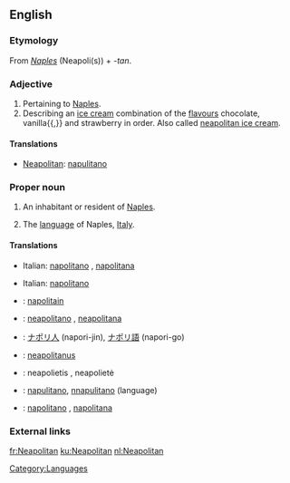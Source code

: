 ==English==

===Etymology===
From ''[[Naples]]'' (Neapoli(s)) + ''-tan''.

===Adjective===
{{en-adj|-}}

# Pertaining to [[Naples]].
# Describing an [[ice cream]] combination of the [[flavours]] chocolate, vanilla{{,}} and strawberry in order. Also called [[neapolitan ice cream]].

====Translations====
{{trans-top|pertaining to Naples}}
*[[Neapolitan]]: [[napulitano]]
{{trans-mid}}
{{trans-bottom}}

===Proper noun===
{{en-proper noun|s}}

# {{countable}} An inhabitant or resident of [[Naples]].
# {{uncountable}} The [[language]] of Naples, [[Italy]].

====Translations====
{{trans-top|inhabitant or resident of Naples}}
*Italian: [[napolitano]] {{m}}, [[napolitana]] {{f}}
{{trans-mid}}
{{trans-bottom}}

{{trans-top|language of Naples, Italy}}
*Italian: [[napolitano]] {{m}}
{{trans-mid}}
{{trans-bottom}}

{{checktrans}}
*{{ttbc|French}}: [[napolitain]]
*{{ttbc|Interlingua}}: [[neapolitano]] {{m}}, [[neapolitana]] {{f}}
*{{ttbc|Japanese}}: [[ナポリ人]] (napori-jin), [[ナポリ語]] (napori-go)
*{{ttbc|Latin}}: [[neapolitanus]]
*{{ttbc|Lithuanian}}: neapolietis {{m}}, neapolietė {{f}}
*{{ttbc|Neapolitan}}: [[napulitano]], [[nnapulitano]] (language)
*{{ttbc|Portuguese}}: [[napolitano]] {{m}}, [[napolitana]] {{f}}

===External links===
{{ethnologue|code=nap}}

[[Category:Languages]]

[[fr:Neapolitan]]
[[ku:Neapolitan]]
[[nl:Neapolitan]]